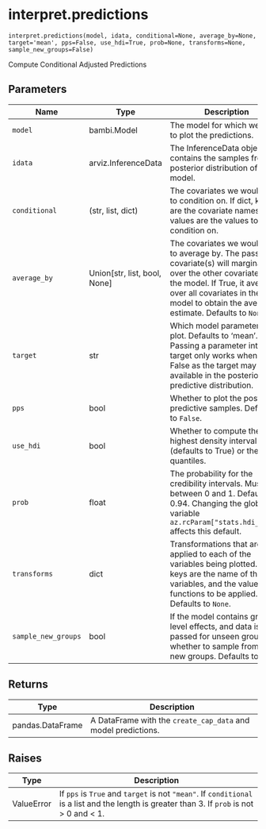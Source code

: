 # interpret.predictions { #bambi.interpret.predictions }

`interpret.predictions(model, idata, conditional=None, average_by=None, target='mean', pps=False, use_hdi=True, prob=None, transforms=None, sample_new_groups=False)`

Compute Conditional Adjusted Predictions

## Parameters

| Name                | Type                           | Description                                                                                                                                                                                                                            | Default    |
|---------------------|--------------------------------|----------------------------------------------------------------------------------------------------------------------------------------------------------------------------------------------------------------------------------------|------------|
| `model`             | bambi.Model                    | The model for which we want to plot the predictions.                                                                                                                                                                                   | _required_ |
| `idata`             | arviz.InferenceData            | The InferenceData object that contains the samples from the posterior distribution of the model.                                                                                                                                       | _required_ |
| `conditional`       | (str, list, dict)              | The covariates we would like to condition on. If dict, keys are the covariate names and values are the values to condition on.                                                                                                         | `None`     |
| `average_by`        | Union\[str, list, bool, None\] | The covariates we would like to average by. The passed covariate(s) will marginalize over the other covariates in the model. If True, it averages over all covariates in the model to obtain the average estimate. Defaults to `None`. | `None`     |
| `target`            | str                            | Which model parameter to plot. Defaults to 'mean'. Passing a parameter into target only works when pps is False as the target may not be available in the posterior predictive distribution.                                           | `'mean'`   |
| `pps`               | bool                           | Whether to plot the posterior predictive samples. Defaults to `False`.                                                                                                                                                                 | `False`    |
| `use_hdi`           | bool                           | Whether to compute the highest density interval (defaults to True) or the quantiles.                                                                                                                                                   | `True`     |
| `prob`              | float                          | The probability for the credibility intervals. Must be between 0 and 1. Defaults to 0.94. Changing the global variable `az.rcParam["stats.hdi_prob"]` affects this default.                                                            | `None`     |
| `transforms`        | dict                           | Transformations that are applied to each of the variables being plotted. The keys are the name of the variables, and the values are functions to be applied. Defaults to `None`.                                                       | `None`     |
| `sample_new_groups` | bool                           | If the model contains group-level effects, and data is passed for unseen groups, whether to sample from the new groups. Defaults to `False`.                                                                                           | `False`    |

## Returns

| Type             | Description                                                   |
|------------------|---------------------------------------------------------------|
| pandas.DataFrame | A DataFrame with the `create_cap_data` and model predictions. |

## Raises

| Type       | Description                                                                                                                                 |
|------------|---------------------------------------------------------------------------------------------------------------------------------------------|
| ValueError | If `pps` is `True` and `target` is not `"mean"`. If `conditional` is a list and the length is greater than 3. If `prob` is not > 0 and < 1. |